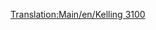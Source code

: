[[Translation:Main/en/Kelling 3100]]{{en/-}}{{Template:Trains
|Image=[[File:en/Kelling3100.png]]
|Cost=£21,093 ($42.186)
|Speed=104 km/h (65 mph)
|Weight=110 t
|Power=1,500 hp (1.119 kW)
|Annual=£1,599 ($3.198)
|Designed=1959
|Lifespan=22
|Capacity=N/A
|Description=This engine has a higher speed than most other diesel trains, but has considerably less power. It is suitable for passenger or light freight.
|Real-life=The Kelling 3100 resembles to the [http://www.wikipedia.org/wiki/EMC 1800 hp B-B EMD Demonstrators 511 and 512]. Real EMD Demonstrators were built in 1935.
}}